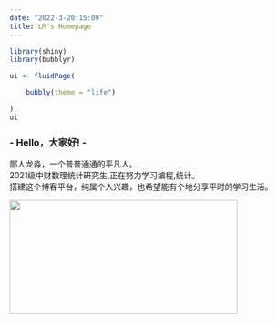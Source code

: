 ```yaml
---
date: "2022-3-20:15:09"
title: LM's Homepage
---
```


```r
library(shiny)
library(bubblyr)

ui <- fluidPage(

    bubbly(theme = "life")

)
ui
```


### - Hello，大家好! -
鄙人龙淼，一个普普通通的平凡人。    
2021级中财数理统计研究生,正在努力学习编程,统计。    
搭建这个博客平台，纯属个人兴趣，也希望能有个地分享平时的学习生活。    

![](/./home_files/1.png){width=400px height=200px}

